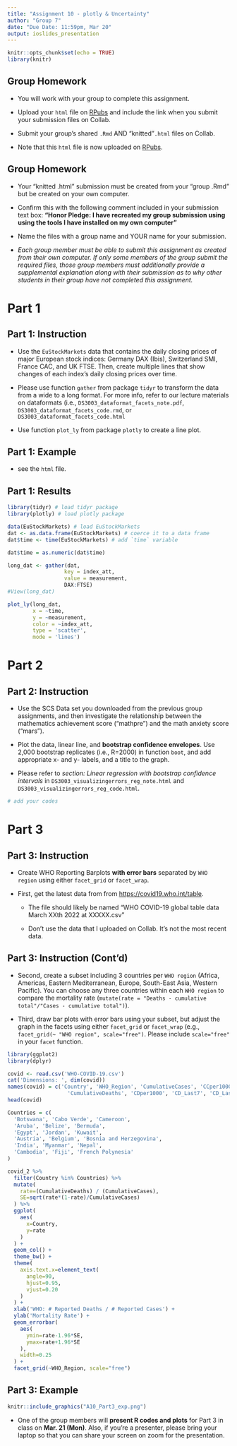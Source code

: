 ```yaml
---
title: "Assignment 10 - plotly & Uncertainty"
author: "Group 7"
date: "Due Date: 11:59pm, Mar 20"
output: ioslides_presentation
---
```


```r
knitr::opts_chunk$set(echo = TRUE)
library(knitr)
```

## Group Homework 

- You will work with your group to complete this assignment.

- Upload your `html` file on [RPubs](https://rpubs.com) and include the link when you submit your submission files on Collab. 

- Submit your group's shared `.Rmd` AND "knitted"`.html` files on Collab.

- Note that this `html` file is now uploaded on [RPubs](https://rpubs.com/DS3003/A11).

## Group Homework

- Your "knitted .html" submission must be created from your "group .Rmd" but be created on your own computer.
    
- Confirm this with the following comment included in your submission text box: **"Honor Pledge: I have recreated my group submission using using the tools I have installed on my own computer"**
    
- Name the files with a group name and YOUR name for your submission.

- *Each group member must be able to submit this assignment as created from their own computer. If only some members of the group submit the required files, those group members must additionally provide a supplemental explanation along with their submission as to why other students in their group have not completed this assignment.*

# Part 1 

## Part 1: Instruction 

- Use the `EuStockMarkets` data that contains the daily closing prices of major European stock indices: Germany DAX (Ibis), Switzerland SMI, France CAC, and UK FTSE. Then, create multiple lines that show changes of each index's daily closing prices over time.

- Please use function `gather` from package `tidyr` to transform the data from a wide to a long format. For more info, refer to our lecture materials on dataformats (i.e., `DS3003_dataformat_facets_note.pdf`, `DS3003_dataformat_facets_code.rmd`, or `DS3003_dataformat_facets_code.html`

- Use function `plot_ly` from package `plotly` to create a line plot. 

## Part 1: Example 

- see the `html` file.


##  Part 1: Results

```r
library(tidyr) # load tidyr package
library(plotly) # load plotly package

data(EuStockMarkets) # load EuStockMarkets
dat <- as.data.frame(EuStockMarkets) # coerce it to a data frame
dat$time <- time(EuStockMarkets) # add `time` variable

dat$time = as.numeric(dat$time)

long_dat <- gather(dat,
                  key = index_att,
                  value = measurement, 
                  DAX:FTSE)
#View(long_dat)

plot_ly(long_dat,
        x = ~time,
        y = ~measurement,
        color = ~index_att,
        type = 'scatter',
        mode = 'lines')
```

# Part 2

## Part 2: Instruction 

- Use the SCS Data set you downloaded from the previous group assignments, and then investigate the relationship between the mathematics achievement score (“mathpre”) and the math anxiety score (“mars”).

- Plot the data, linear line, and **bootstrap confidence envelopes**. Use 2,000 bootstrap replicates (i.e., R=2000) in function `boot`, and add appropriate x- and y- labels, and a title to the graph.

- Please refer to *section: Linear regression with bootstrap confidence intervals* in `DS3003_visualizingerrors_reg_note.html` and `DS3003_visualizingerrors_reg_code.html`.

```r
# add your codes
```

# Part 3

## Part 3: Instruction 

- Create WHO Reporting Barplots **with error bars** separated by `WHO region` using either `facet_grid` or `facet_wrap`.

- First, get the latest data from from [https://covid19.who.int/table](https://covid19.who.int/table).
      
   - The file should likely be named "WHO COVID-19 global table data March XXth 2022 at XXXXX.csv"
       
   - Don't use the data that I uploaded on Collab. It's not the most recent data. 


## Part 3: Instruction (Cont'd)

- Second, create a subset including 3 countries per `WHO region` (Africa, Americas, Eastern Mediterranean, Europe, South-East Asia, Western Pacific). You can choose any three countries within each `WHO region` to compare the mortality rate (`mutate(rate = "Deaths - cumulative total"/"Cases - cumulative total")`). 

- Third, draw bar plots with error bars using your subset, but adjust the graph in the facets using either `facet_grid` or `facet_wrap` (e.g., `facet_grid(~ "WHO region", scale="free")`. Please include `scale="free"` in your `facet` function.

```r
library(ggplot2)
library(dplyr)
```

```r
covid <- read.csv('WHO-COVID-19.csv')
cat('Dimensions: ', dim(covid))
names(covid) = c('Country', 'WHO_Region', 'CumulativeCases', 'CCper1000', 'CC_Last7', 'CC_Last7_per1000', 'CC_Last24hr',
                   'CumulativeDeaths', 'CDper1000', 'CD_Last7', 'CD_Last7_per1000', 'CD_Last24hr')
head(covid)
```

```r
Countries = c(
  'Botswana', 'Cabo Verde', 'Cameroon',
  'Aruba', 'Belize', 'Bermuda',
  'Egypt', 'Jordan', 'Kuwait',
  'Austria', 'Belgium', 'Bosnia and Herzegovina',
  'India', 'Myanmar', 'Nepal',
  'Cambodia', 'Fiji', 'French Polynesia'
)
```

```r
covid_2 %>% 
  filter(Country %in% Countries) %>% 
  mutate(
    rate=(CumulativeDeaths) / (CumulativeCases),
    SE=sqrt(rate*(1-rate)/CumulativeCases)
  ) %>% 
  ggplot(
    aes(
      x=Country, 
      y=rate
    )
  ) + 
  geom_col() +
  theme_bw() + 
  theme(
    axis.text.x=element_text(
      angle=90,
      hjust=0.95,
      vjust=0.20
    )
  ) + 
  xlab('WHO: # Reported Deaths / # Reported Cases') + 
  ylab('Mortality Rate') + 
  geom_errorbar(
    aes(
      ymin=rate-1.96*SE, 
      ymax=rate+1.96*SE
    ), 
    width=0.25
  ) + 
  facet_grid(~WHO_Region, scale="free")
```


## Part 3: Example

```r
knitr::include_graphics("A10_Part3_exp.png")
```




- One of the group members will **present R codes and plots** for Part 3 in class on **Mar. 21 (Mon)**.  Also, if you're a presenter, please bring your laptop so that you can share your screen on zoom for the presentation.

